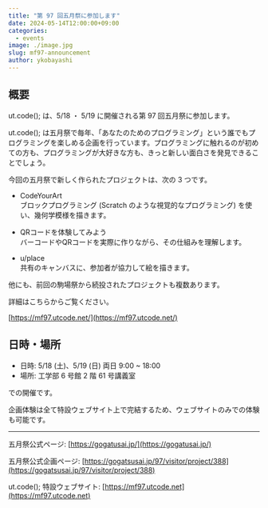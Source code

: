 ```yaml
---
title: "第 97 回五月祭に参加します"
date: 2024-05-14T12:00:00+09:00
categories:
  - events
image: ./image.jpg
slug: mf97-announcement
author: ykobayashi
---
```


## 概要

ut.code(); は、5/18 ・ 5/19 に開催される第 97 回五月祭に参加します。

ut.code(); は五月祭で毎年、「あなたのためのプログラミング」という誰でもプログラミングを楽しめる企画を行っています。プログラミングに触れるのが初めての方も、プログラミングが大好きな方も、きっと新しい面白さを発見できることでしょう。

今回の五月祭で新しく作られたプロジェクトは、次の 3 つです。

- CodeYourArt  
  ブロックプログラミング (Scratch のような視覚的なプログラミング) を使い、幾何学模様を描きます。

- QRコードを体験してみよう  
  バーコードやQRコードを実際に作りながら、その仕組みを理解します。

- u/place  
  共有のキャンバスに、参加者が協力して絵を描きます。

他にも、前回の駒場祭から続投されたプロジェクトも複数あります。

詳細はこちらからご覧ください。

[https://mf97.utcode.net/](https://mf97.utcode.net/)

## 日時・場所

- 日時: 5/18 (土)、5/19 (日) 両日 9:00 ~ 18:00
- 場所: 工学部 6 号館 2 階 61 号講義室

での開催です。

企画体験は全て特設ウェブサイト上で完結するため、ウェブサイトのみでの体験も可能です。

---

五月祭公式ページ: [https://gogatusai.jp/](https://gogatusai.jp/)

五月祭公式企画ページ: [https://gogatsusai.jp/97/visitor/project/388](https://gogatsusai.jp/97/visitor/project/388)

ut.code(); 特設ウェブサイト: [https://mf97.utcode.net](https://mf97.utcode.net)
